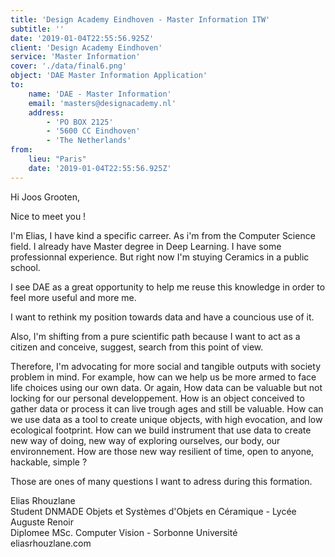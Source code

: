 ```yaml
---
title: 'Design Academy Eindhoven - Master Information ITW'
subtitle: ''
date: '2019-01-04T22:55:56.925Z'
client: 'Design Academy Eindhoven'
service: 'Master Information'
cover: './data/final6.png'
object: 'DAE Master Information Application'
to:
    name: 'DAE - Master Information'
    email: 'masters@designacademy.nl'
    address:
        - 'PO BOX 2125'
        - '5600 CC Eindhoven'
        - 'The Netherlands'
from:
    lieu: "Paris"
    date: '2019-01-04T22:55:56.925Z'
---
```


Hi Joos Grooten,

Nice to meet you !

I'm Elias, I have kind a specific carreer. As i'm from the Computer Science field. I already have Master degree in Deep Learning.
I have some professionnal experience. But right now I'm stuying Ceramics in a public school.

I see DAE as a great opportunity to help me reuse this knowledge in order to feel more useful and more me.

I want to rethink my position towards data and have a councious use of it.

Also, I'm shifting from a pure scientific path
because I want to act as a citizen and conceive, suggest, search from this point of view.

Therefore, I'm advocating for more social and tangible outputs with society problem in mind.
For example, how can we help us be more armed to face life choices using our own data. Or again,
How data can be valuable but not locking for our personal developpement. How is an object conceived to gather data or process it can live trough ages and still be valuable. How can we use data as a tool to create unique objects, with high evocation, and low ecological footprint. How can we build instrument that use data to create new way of doing, new way of exploring ourselves, our body, our environnement. How are those new way resilient of time, open to anyone, hackable, simple ?

Those are ones of many questions I want to adress during this formation.

Elias Rhouzlane<br/>
Student DNMADE Objets et Systèmes d'Objets en Céramique - Lycée Auguste Renoir<br/>
Diplomee MSc. Computer Vision - Sorbonne Université<br/>
eliasrhouzlane.com
